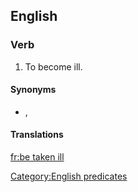 ==English==

===Verb===
{{head|en|verb|head=[[be]] [[taken]] [[ill]]}}

# {{lb|en|idiomatic}} To become ill.

====Synonyms====
* {{sense|to become ill}} {{l|en|take ill}}, {{l|en|take sick}}

====Translations====
{{trans-see|to become ill|take sick}}

[[Category:English predicates]]

[[fr:be taken ill]]